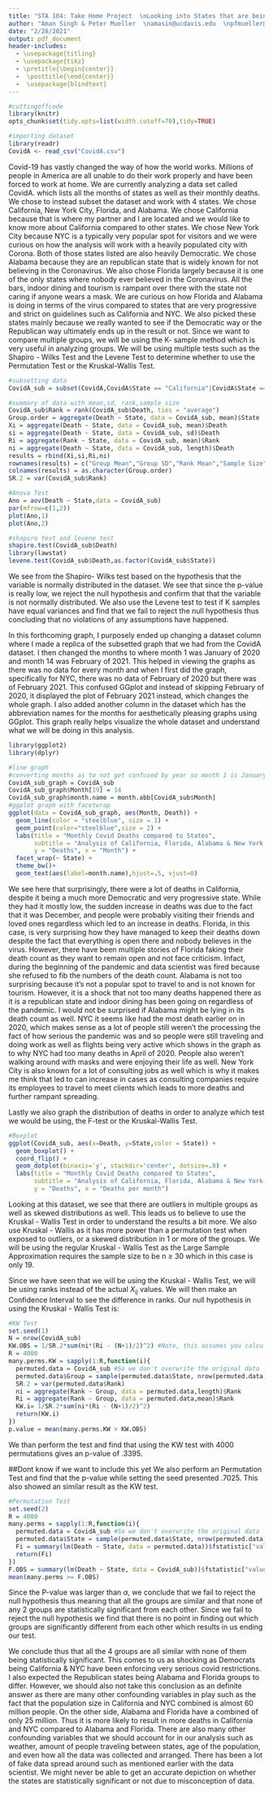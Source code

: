 ```yaml
---
title: "STA 104: Take Home Project  \nLooking into States that are being affected from Covid-19"
author: "Aman Singh & Peter Mueller  \namasin@ucdavis.edu  \npfmueller@ucdavis.edu  \nUC Davis  \n Instructor: Amy T. Kim  "
date: "2/28/2021"
output: pdf_document
header-includes:
  - \usepackage{titling}
  - \usepackage{tikz}
  - \pretitle{\begin{center}}
  -  \posttitle{\end{center}}
  -  \usepackage{blindtext}
---
```

\newpage
```r
#cuttingoffcode
library(knitr)
opts_chunk$set(tidy.opts=list(width.cutoff=70),tidy=TRUE)
```
\newcommand*\circled[1]{\tikz[baseline=(char.base)]{
            \node[shape=circle,draw,inner sep=2pt] (char) {#1};}}

```r
#importing dataset
library(readr)
CovidA <- read_csv("CovidA.csv")
```

\circled{I} \textbf{Introduction}

Covid-19 has vastly changed the way of how the world works. Millions of people in America are all unable to do their work properly and have been forced to work at home. We are currently analyzing a data set called CovidA. which lists all the months of states as well as their monthly deaths. We chose to instead subset the dataset and work with 4 states. We chose California, New York City, Florida, and Alabama. We chose California because that is where my partner and I are located and we would like to know more about California compared to other states. We chose New York City because NYC is a typically very popular spot for visitors and we were curious on how the analysis will work with a heavily populated city with Corona. Both of those states listed are also heavily Democratic. We chose Alabama because they are an republican state that is widely known for not believing in the Coronavirus. We also chose Florida largely because it is one of the only states where nobody ever believed in the Coronavirus. All the bars, indoor dining and tourism is rampant over there with the state not caring if anyone wears a mask. We are curious on how Florida and Alabama is doing in terms of the virus compared to states that are very progressive and strict on guidelines such as California and NYC. We also picked these states mainly because we really wanted to see if the Democratic way or the Republican way ultimately ends up in the result or not. Since we want to compare multiple groups, we will be using the K- sample method which is very useful in analyzing groups. We will be using multiple tests such as the Shapiro - Wilks Test and the Levene Test to determine whether to use the Permutation Test or the Kruskal-Wallis Test.

```r
#subsetting data
CovidA_sub = subset(CovidA,CovidA$State == "California"|CovidA$State == "New York City" | CovidA$State == "Florida" | CovidA$State == "Alabama")
```

\circled{II} \textbf{Summary of Data}
```r
#summary of data with mean,sd, rank,sample size
CovidA_sub$Rank = rank(CovidA_sub$Death, ties = "average")
Group.order = aggregate(Death ~ State, data = CovidA_sub, mean)$State
Xi = aggregate(Death ~ State, data = CovidA_sub, mean)$Death
si = aggregate(Death ~ State, data = CovidA_sub, sd)$Death
Ri = aggregate(Rank ~ State, data = CovidA_sub, mean)$Rank
ni = aggregate(Death ~ State, data = CovidA_sub, length)$Death
results = rbind(Xi,si,Ri,ni)
rownames(results) = c("Group Mean","Group SD","Rank Mean","Sample Size")
colnames(results) = as.character(Group.order)
SR.2 = var(CovidA_sub$Rank)
```

\begin{table}[ht]
\centering
\caption{Summary Statistics}
\begin{tabular}[t]{lcccc}
\hline
& \textbf{California} & \textbf{Florida} & \textbf{Alabama} & \textbf{New York City}\\
\hline
\textbf{Group Mean} & 4256.750 & 2465.00000 & 315.666667 & 3718.200\\
\textbf{Group SD} & 5673.232 & 1863.53750 & 257.663217 & 6302.866\\
\textbf{Rank Mean} & 11.750 & 11.42857 & 4.666667 & 9.800\\
\textbf{Sample Size} & 4.000 & 7.00000 & 3.00000 & 5.000\\ 
\hline
\end{tabular}
\end{table}

```r
#Anova Test
Ano = aov(Death ~ State,data = CovidA_sub)
par(mfrow=c(1,2))
plot(Ano,1)
plot(Ano,2)
```
```r
#shapiro test and levene test
shapiro.test(CovidA_sub$Death)
library(lawstat)
levene.test(CovidA_sub$Death,as.factor(CovidA_sub$State))
```

We see from the Shapiro- Wilks test based on the hypothesis that the variable is normally distributed in the dataset. We see that since the p-value is really low, we reject the null hypothesis and confirm that that the variable is not normally distributed. We also use the Levene test to test if K samples have equal variances and find that we fail to reject the null hypothesis thus concluding that no violations of any assumptions have happened. 

In this forthcoming graph, I purposely ended up changing a dataset column where I made a replica of the subsetted graph that we had from the CovidA dataset. I then changed the months to where month 1 was January of 2020 and month 14 was February of 2021. This helped in viewing the graphs as there was no data for every month and when I first did the graph, specifically for NYC, there was no data of February of 2020 but there was of February 2021. This confused GGplot and instead of skipping February of 2020, it displayed the plot of February 2021 instead, which changes the whole graph. I also added another column in the dataset which has the abbreviation names for the months for aesthetically pleasing graphs using GGplot. This graph really helps visualize the whole dataset and understand what we will be doing in this analysis. 


```r
library(ggplot2)
library(dplyr)
```
```r
#line graph
#converting months as to not get confused by year so month 1 is January 2020 and month 14 is February 2021
CovidA_sub_graph = CovidA_sub
CovidA_sub_graph$Month[19] = 14
CovidA_sub_graph$month.name = month.abb[CovidA_sub$Month]
#ggplot graph with facetwrap
ggplot(data = CovidA_sub_graph, aes(Month, Death)) +
  geom_line(color = "steelblue", size = 1) +
  geom_point(color="steelblue",size = 2) + 
  labs(title = "Monthly Covid Deaths compared to States",
       subtitle = "Analysis of California, Florida, Alabama & New York City Covid-19 Deaths",
       y = "Deaths", x = "Month") + 
  facet_wrap(~ State) +
  theme_bw()+
  geom_text(aes(label=month.name),hjust=.5, vjust=0)
```

We see here that surprisingly, there were a lot of deaths in California, despite it being a much more Democratic and very progressive state. While they had it mostly low, the sudden increase in deaths was due to the fact that it was December, and people were probably visiting their friends and loved ones regardless which led to an increase in deaths. Florida, in this case, is very surprising how they have managed to keep their deaths down despite the fact that everything is open there and nobody believes in the virus. However, there have been multiple stories of Florida faking their death count as they want to remain open and not face criticism. Infact, during the beginning of the pandemic and data scientist was fired because she refused to fib the numbers of the death count. Alabama is not too surprising because it's not a popular spot to travel to and is not known for tourism. However, it is a shock that not too many deaths happened there as it is a republican state and indoor dining has been going on regardless of the pandemic. I would not be surprised if Alabama might be lying in its death count as well. NYC it seems like had the most death earlier on in 2020, which makes sense as a lot of people still weren't the processing the fact of how serious the pandemic was and so people were still traveling and doing work as well as flights being very active which shows in the graph as to why NYC had too many deaths in April of 2020. People also weren't walking around with masks and were enjoying their life as well. New York City is also known for a lot of consulting jobs as well which is why it makes me think that led to can increase in cases as consulting companies require its employees to travel to meet clients which leads to more deaths and further rampant spreading. 

Lastly we also graph the distribution of deaths in order to analyze which test we would be using, the F-test or the Kruskal-Wallis Test.

```r
#Boxplot
ggplot(CovidA_sub, aes(x=Death, y=State,color = State)) + 
  geom_boxplot() +
  coord_flip() +
  geom_dotplot(binaxis='y', stackdir='center', dotsize=.8) + 
  labs(title = "Monthly Covid Deaths compared to States",
       subtitle = "Analysis of California, Florida, Alabama & New York City Covid-19 Deaths",
       y = "Deaths", x = "Deaths per month")
```
Looking at this dataset, we see that there are outliers in multiple groups as well as skewed distributions as well. This leads us to believe to use the Kruskal - Wallis Test in order to understand the results a bit more. We also use Kruskal - Wallis as it has more power than a permutation test when exposed to outliers, or a skewed distribution in 1 or more of the groups. We will be using the regular Kruskal - Wallis Test as the Large Sample Approximation requires the sample size to be n $\ge$ 30 which in this case is only 19. 

\circled{III} \textbf{Analysis}

Since we have seen that we will be using the Kruskal - Wallis Test, we will be using ranks instead of the actual $X_{ij}$ values. We will then make an Confidence Interval to see the difference in ranks. Our null hypothesis in using the Kruskal - Wallis Test is:

\begin{center}
$H_0: F_1(x) = F_2(x) = F_3(x) = F_4(x)$

$H_A: F_i(x) \ge F_j(x)$  or $F_i(x) \le F_j(x)$ for some i $\ne$ j

\end{center}

```r
#KW Test
set.seed(1)
N = nrow(CovidA_sub)
KW.OBS = 1/SR.2*sum(ni*(Ri - (N+1)/2)^2) #Note, this assumes you calculate ni and Ri above
R = 4000
many.perms.KW = sapply(1:R,function(i){
  permuted.data = CovidA_sub #So we don't overwrite the original data
  permuted.data$Group = sample(permuted.data$State, nrow(permuted.data), replace = FALSE) #Permuting the groups
  SR.2 = var(permuted.data$Rank)
  ni = aggregate(Rank ~ Group, data = permuted.data,length)$Rank
  Ri = aggregate(Rank ~ Group, data = permuted.data,mean)$Rank
  KW.i= 1/SR.2*sum(ni*(Ri - (N+1)/2)^2) 
  return(KW.i)
})
p.value = mean(many.perms.KW > KW.OBS)
```

We than perform the test and find that using the KW test with 4000 permutations gives an p-value of .3395.

##Dont know if we want to include this yet
We also perform an Permutation Test and find that the p-value while setting the seed presented .7025. This also showed an similar result as the KW test. 

```r
#Permutation Test
set.seed(2)
R = 4000
many.perms = sapply(1:R,function(i){
  permuted.data = CovidA_sub #So we don't overwrite the original data
  permuted.data$State = sample(permuted.data$State, nrow(permuted.data), replace = FALSE) #Permuting the groups
  Fi = summary(lm(Death ~ State, data = permuted.data))$fstatistic["value"]
  return(Fi)
})
F.OBS = summary(lm(Death ~ State, data = CovidA_sub))$fstatistic["value"]
mean(many.perms >= F.OBS)

```

\circled{IV} \textbf{Interpretation}

Since the P-value was larger than $\alpha$, we conclude that we fail to reject the null hypothesis thus meaning that all the groups are similar and that none of any 2 groups are statistically significant from each other. Since we fail to reject the null hypothesis we find that there is no point in finding out which groups are significantly different from each other which results in us ending our test.

\circled{V} \textbf{Conclusion}

We conclude thus that all the 4 groups are all similar with none of them being statistically significant. This comes to us as shocking as Democrats being California & NYC have been enforcing very serious covid restrictions. I also expected the Republican states being Alabama and Florida groups to differ. However, we should also not take this conclusion as an definite answer as there are many other confounding variables in play such as the fact that the population size in California and NYC combined is almost 60 million people. On the other side, Alabama and Florida have a combined of only 25 million. Thus it is more likely to result in more deaths in California and NYC compared to Alabama and Florida. There are also many other confounding variables that we should account for in our analysis such as weather, amount of people traveling between states, age of the population, and even how all the data was collected and arranged. There has been a lot of fake data spread around such as mentioned earlier with the data scientist. We might never be able to get an accurate depiction on whether the states are statistically significant or not due to misconception of data.

\newpage
\circled{I} \textbf{Introduction}

\circled{II} \textbf{Summary of Data}


\circled{IV} \textbf{Interpretation}

\circled{V} \textbf{Conclusion}

\newpage
\circled{VI} \center{\textbf{Code Appendix}}
```r
```
